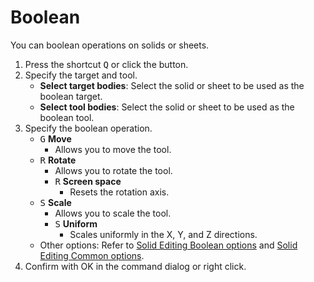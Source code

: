 
# Boolean

<Reference shortcut="Q" command="Boolean" button="Left of Command Bar" />

You can boolean operations on solids or sheets.

1. Press the shortcut <kbd>Q</kbd> or click the button.
2. Specify the target and tool.
   - **Select target bodies**: Select the solid or sheet to be used as the boolean target.
   - **Select tool bodies**: Select the solid or sheet to be used as the boolean tool.
3. Specify the boolean operation.
   - <kbd>G</kbd> **Move**
      - Allows you to move the tool.
   - <kbd>R</kbd> **Rotate**
      - Allows you to rotate the tool.
      - <kbd>R</kbd> **Screen space**
         - Resets the rotation axis.
   - <kbd>S</kbd> **Scale**
      - Allows you to scale the tool.
      - <kbd>S</kbd> **Uniform**
         - Scales uniformly in the X, Y, and Z directions.
   - Other options: Refer to [Solid Editing Boolean options](boolean-options) and [Solid Editing Common options](common-options).
4. Confirm with OK in the command dialog or right click.

